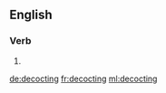 ==English==

===Verb===
{{head|en|present participle}}

# {{present participle of|decoct|lang=en|nocat=1}}

[[de:decocting]]
[[fr:decocting]]
[[ml:decocting]]